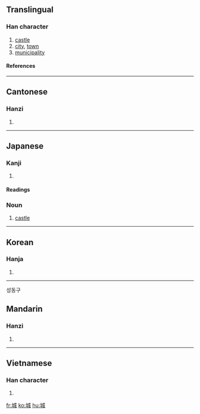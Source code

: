 ==Translingual==
===Han character===
{{Han char|rn=32|rad=土|as=06|sn=9|four=4315<sub>0</sub>|canj=土戈竹尸 (GIHS)}}
# [[castle]]
# [[city]], [[town]]
# [[municipality]]
====References====
{{Han ref|kx=0229.320|dkj=05086|dj=0465.220|hdz=10438.070|uh=57CE|ud=22478|bh=ABB0|bd=43952}}
----
==Cantonese==
===Hanzi===
{{yue-hanzi|jyut=|y=[[sing4]]}}
# {{defn|Cantonese}}
----
==Japanese==
===Kanji===
{{ja-kanji|grade=|rs=土06}}
# {{defn|Japanese}}
====Readings====
{{ja-readings|on=[[じょう]] (jō)|kun=[[しろ]] (shiro), [[きずく]] (kizuku)}}

===Noun===
{{ja-noun|k|hira=しろ|rom=shiro}}
#[[castle]]

----

==Korean==
===Hanja===
{{ko-hanja|hangeul=성|rv=seong|mr=sŏng}}
# {{defn|Korean}}
----
성동구

==Mandarin==
===Hanzi===
{{cmn-hanzi|pin=[[chéng]] ([[cheng2]])|wg=[[ch'eng2|ch'eng<sup>2</sup>]]}}
# {{defn|Mandarin}}
----
==Vietnamese==
===Han character===
{{vi-hantu|thành}}
# {{defn|Vietnamese}}


[[fr:城]]
[[ko:城]]
[[hu:城]]